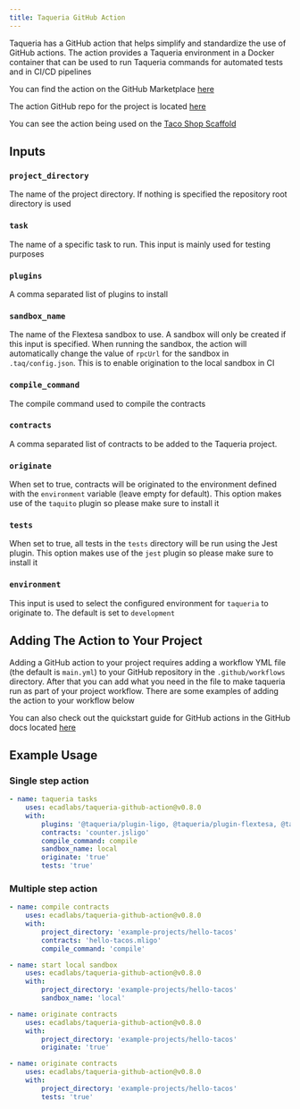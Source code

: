 ```yaml
---
title: Taqueria GitHub Action
---
```


Taqueria has a GitHub action that helps simplify and standardize the use of GitHub actions. The action provides a Taqueria environment in a Docker container that can be used to run Taqueria commands for automated tests and in CI/CD pipelines 

You can find the action on the GitHub Marketplace [here](https://github.com/marketplace/actions/taqueria-actions)

The action GitHub repo for the project is located [here](https://github.com/ecadlabs/taqueria-github-action)

You can see the action being used on the [Taco Shop Scaffold](https://github.com/ecadlabs/taqueria-scaffold-taco-shop/blob/main/.github/workflows/main.yml)

## Inputs

### `project_directory`

The name of the project directory. If nothing is specified the repository root directory is used

### `task`

The name of a specific task to run. This input is mainly used for testing purposes

### `plugins`

A comma separated list of plugins to install

### `sandbox_name`

The name of the Flextesa sandbox to use. A sandbox will only be created if this input is specified. When running the sandbox, the action will automatically change the value of `rpcUrl` for the sandbox in `.taq/config.json`. This is to enable origination to the local sandbox in CI

### `compile_command`

The compile command used to compile the contracts

### `contracts`

A comma separated list of contracts to be added to the Taqueria project.

### `originate`

When set to true, contracts will be originated to the environment defined with the `environment` variable (leave empty for default). This option makes use of the `taquito` plugin so please make sure to install it

### `tests`

When set to true, all tests in the `tests` directory will be run using the Jest plugin. This option makes use of the `jest` plugin so please make sure to install it

### `environment`

This input is used to select the configured environment for `taqueria` to originate to. The default is set to `development`

## Adding The Action to Your Project

Adding a GitHub action to your project requires adding a workflow YML file (the default is `main.yml`) to your GitHub repository in the `.github/workflows` directory. After that you can add what you need in the file to make taqueria run as part of your project workflow. There are some examples of adding the action to your workflow below

You can also check out the quickstart guide for GitHub actions in the GitHub docs located [here](https://docs.github.com/en/actions/quickstart)

## Example Usage

### Single step action
```yaml
- name: taqueria tasks
    uses: ecadlabs/taqueria-github-action@v0.8.0
    with:
        plugins: '@taqueria/plugin-ligo, @taqueria/plugin-flextesa, @taqueria/plugin-taquito'
        contracts: 'counter.jsligo'
        compile_command: compile 
        sandbox_name: local
        originate: 'true'
        tests: 'true'
```

### Multiple step action
```yaml
- name: compile contracts
    uses: ecadlabs/taqueria-github-action@v0.8.0
    with:
        project_directory: 'example-projects/hello-tacos'
        contracts: 'hello-tacos.mligo'
        compile_command: 'compile'

- name: start local sandbox
    uses: ecadlabs/taqueria-github-action@v0.8.0
    with:
        project_directory: 'example-projects/hello-tacos'
        sandbox_name: 'local'

- name: originate contracts
    uses: ecadlabs/taqueria-github-action@v0.8.0
    with:
        project_directory: 'example-projects/hello-tacos'
        originate: 'true'

- name: originate contracts
    uses: ecadlabs/taqueria-github-action@v0.8.0
    with:
        project_directory: 'example-projects/hello-tacos'
        tests: 'true'
```
